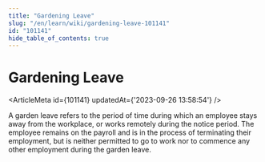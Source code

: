 ```yaml
---
title: "Gardening Leave"
slug: "/en/learn/wiki/gardening-leave-101141"
id: "101141"
hide_table_of_contents: true
---
```



# Gardening Leave

<ArticleMeta id={101141} updatedAt={'2023-09-26 13:58:54'} />
<div className='border-solid border-b border-t-0 my-4 border-[var(--ifm-color-gray-300)]' />

A garden leave refers to the period of time during which an employee stays away from the workplace, or works remotely during the notice period. The employee remains on the payroll and is in the process of terminating their employment, but is neither permitted to go to work nor to commence any other employment during the garden leave.

